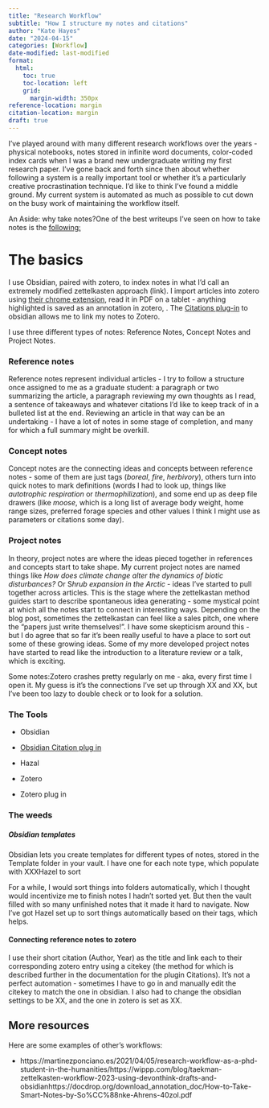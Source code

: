 ```yaml
---
title: "Research Workflow"
subtitle: "How I structure my notes and citations"
author: "Kate Hayes"
date: "2024-04-15"
categories: [Workflow]
date-modified: last-modified
format:
  html:
    toc: true
    toc-location: left
    grid:
      margin-width: 350px
reference-location: margin
citation-location: margin
draft: true
---
```


I've played around with many different research workflows over the years - physical notebooks, notes stored in infinite word documents, color-coded index cards when I was a brand new undergraduate writing my first research paper. I've gone back and forth since then about whether following a system is a really important tool or whether it's a particularly creative procrastination technique. I'd like to think I've found a middle ground. My current system is automated as much as possible to cut down on the busy work of maintaining the workflow itself.

An Aside: why take notes?One of the best writeups I've seen on how to take notes is the [following:](https://docdrop.org/download_annotation_doc/How-to-Take-Smart-Notes-by-So%CC%88nke-Ahrens-40zol.pdf)

# The basics

I use Obsidian, paired with zotero, to index notes in what I'd call an extremely modified zettelkasten approach (link). I import articles into zotero using [their chrome extension](https://www.zotero.org/download/), read it in PDF on a tablet - anything highlighted is saved as an annotation in zotero, . The [Citations plug-in](https://github.com/hans/obsidian-citation-plugin) to obsidian allows me to link my notes to Zotero.

I use three different types of notes: Reference Notes, Concept Notes and Project Notes.

### Reference notes

Reference notes represent individual articles - I try to follow a structure once assigned to me as a graduate student: a paragraph or two summarizing the article, a paragraph reviewing my own thoughts as I read, a sentence of takeaways and whatever citations I'd like to keep track of in a bulleted list at the end. Reviewing an article in that way can be an undertaking - I have a lot of notes in some stage of completion, and many for which a full summary might be overkill.

### Concept notes

Concept notes are the connecting ideas and concepts between reference notes - some of them are just tags (*boreal*, *fire*, *herbivory*), others turn into quick notes to mark definitions (words I had to look up, things like *autotrophic respiration* or *thermophilization*), and some end up as deep file drawers (like *moose*, which is a long list of average body weight, home range sizes, preferred forage species and other values I think I might use as parameters or citations some day).

### Project notes

In theory, project notes are where the ideas pieced together in references and concepts start to take shape. My current project notes are named things like *How does climate change alter the dynamics of biotic disturbances?* Or S*hrub expansion in the Arctic* - ideas I've started to pull together across articles. This is the stage where the zettelkastan method guides start to describe spontaneous idea generating - some mystical point at which all the notes start to connect in interesting ways. Depending on the blog post, sometimes the zettelkastan can feel like a sales pitch, one where the "papers just write themselves!". I have some skepticism around this - but I do agree that so far it's been really useful to have a place to sort out some of these growing ideas. Some of my more developed project notes have started to read like the introduction to a literature review or a talk, which is exciting.

Some notes:Zotero crashes pretty regularly on me - aka, every first time I open it. My guess is it's the connections I've set up through XX and XX, but I've been too lazy to double check or to look for a solution.

### The Tools

-   Obsidian

-   [Obsidian Citation plug in](https://github.com/hans/obsidian-citation-plugin)

-   Hazal

-   Zotero

-   Zotero plug in

### The weeds

##### Obsidian templates

Obsidian lets you create templates for different types of notes, stored in the Template folder in your vault. I have one for each note type, which populate with XXXHazel to sort

For a while, I would sort things into folders automatically, which I thought would incentivize me to finish notes I hadn't sorted yet. But then the vault filled with so many unfinished notes that it made it hard to navigate. Now I've got Hazel set up to sort things automatically based on their tags, which helps.

#### Connecting reference notes to zotero

I use their short citation (Author, Year) as the title and link each to their corresponding zotero entry using a citekey (the method for which is described further in the documentation for the plugin Citations). It's not a perfect automation - sometimes I have to go in and manually edit the citekey to match the one in obsidian. I also had to change the obsidian settings to be XX, and the one in zotero is set as XX.

## More resources

Here are some examples of other's workflows:

-   https://martinezponciano.es/2021/04/05/research-workflow-as-a-phd-student-in-the-humanities/https://wippp.com/blog/taekman-zettelkasten-workflow-2023-using-devonthink-drafts-and-obsidianhttps://docdrop.org/download_annotation_doc/How-to-Take-Smart-Notes-by-So%CC%88nke-Ahrens-40zol.pdf
